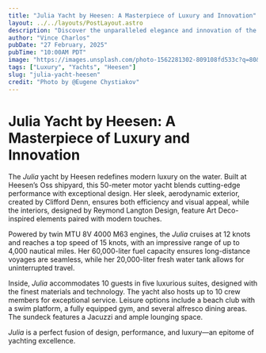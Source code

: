```yaml
---
title: "Julia Yacht by Heesen: A Masterpiece of Luxury and Innovation"
layout: ../../layouts/PostLayout.astro
description: "Discover the unparalleled elegance and innovation of the Julia Yacht by Heesen, setting new standards in luxury yachting."
author: "Vince Charlos"
pubDate: "27 February, 2025"
pubTime: "10:00AM PDT"
image: "https://images.unsplash.com/photo-1562281302-809108fd533c?q=80&w=2070&auto=format&fit=crop&ixlib=rb-4.0.3&ixid=M3wxMjA3fDB8MHxwaG90by1wYWdlfHx8fGVufDB8fHx8fA%3D%3D"
tags: ["Luxury", "Yachts", "Heesen"]
slug: "julia-yacht-heesen"
credit: "Photo by @Eugene Chystiakov"
---
```


# Julia Yacht by Heesen: A Masterpiece of Luxury and Innovation

The _Julia_ yacht by Heesen redefines modern luxury on the water. Built at Heesen’s Oss shipyard, this 50-meter motor yacht blends cutting-edge performance with exceptional design. Her sleek, aerodynamic exterior, created by Clifford Denn, ensures both efficiency and visual appeal, while the interiors, designed by Reymond Langton Design, feature Art Deco-inspired elements paired with modern touches.

Powered by twin MTU 8V 4000 M63 engines, the _Julia_ cruises at 12 knots and reaches a top speed of 15 knots, with an impressive range of up to 4,000 nautical miles. Her 60,000-liter fuel capacity ensures long-distance voyages are seamless, while her 20,000-liter fresh water tank allows for uninterrupted travel.

Inside, _Julia_ accommodates 10 guests in five luxurious suites, designed with the finest materials and technology. The yacht also hosts up to 10 crew members for exceptional service. Leisure options include a beach club with a swim platform, a fully equipped gym, and several alfresco dining areas. The sundeck features a Jacuzzi and ample lounging space.

_Julia_ is a perfect fusion of design, performance, and luxury—an epitome of yachting excellence.
